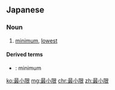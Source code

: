 ==Japanese==
{{ja-kanjitab|さい|しょう|げん|yomi=on}}

===Noun===
{{ja-noun|さいしょうげん}}

# [[minimum]], [[lowest]]

====Derived terms====
* {{ja-r|最小限度|さいしょう げんど}}: minimum

[[ko:最小限]]
[[mg:最小限]]
[[chr:最小限]]
[[zh:最小限]]